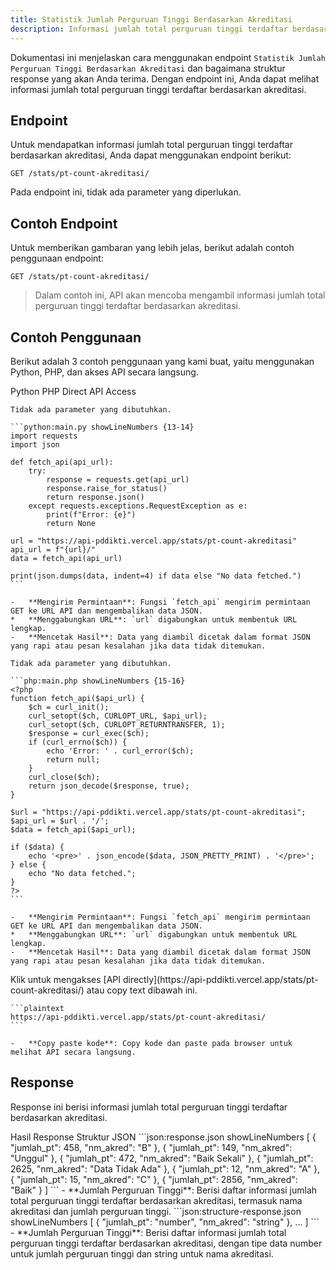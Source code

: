 ```yaml
---
title: Statistik Jumlah Perguruan Tinggi Berdasarkan Akreditasi
description: Informasi jumlah total perguruan tinggi terdaftar berdasarkan akreditasi.
---
```


Dokumentasi ini menjelaskan cara menggunakan endpoint `Statistik Jumlah Perguruan Tinggi Berdasarkan Akreditasi` dan bagaimana struktur response yang akan Anda terima. Dengan endpoint ini, Anda dapat melihat informasi jumlah total perguruan tinggi terdaftar berdasarkan akreditasi.

## Endpoint

Untuk mendapatkan informasi jumlah total perguruan tinggi terdaftar berdasarkan akreditasi, Anda dapat menggunakan endpoint berikut:

```plaintext
GET /stats/pt-count-akreditasi/
```

Pada endpoint ini, tidak ada parameter yang diperlukan.

## Contoh Endpoint

Untuk memberikan gambaran yang lebih jelas, berikut adalah contoh penggunaan endpoint:

```plaintext
GET /stats/pt-count-akreditasi/
```

> Dalam contoh ini, API akan mencoba mengambil informasi jumlah total perguruan tinggi terdaftar berdasarkan akreditasi.

## Contoh Penggunaan

Berikut adalah 3 contoh penggunaan yang kami buat, yaitu menggunakan Python, PHP, dan akses API secara langsung.

<Tabs defaultValue="python" className="pt-5 pb-1">
  <TabsList>
    <TabsTrigger value="python">Python</TabsTrigger>
    <TabsTrigger value="php">PHP</TabsTrigger>
    <TabsTrigger value="direct">Direct API Access</TabsTrigger>
  </TabsList>
  <TabsContent value="python">

    Tidak ada parameter yang dibutuhkan.

    ```python:main.py showLineNumbers {13-14}
    import requests
    import json

    def fetch_api(api_url):
        try:
            response = requests.get(api_url)
            response.raise_for_status()
            return response.json()
        except requests.exceptions.RequestException as e:
            print(f"Error: {e}")
            return None

    url = "https://api-pddikti.vercel.app/stats/pt-count-akreditasi"
    api_url = f"{url}/"
    data = fetch_api(api_url)

    print(json.dumps(data, indent=4) if data else "No data fetched.")
    ```

    -   **Mengirim Permintaan**: Fungsi `fetch_api` mengirim permintaan GET ke URL API dan mengembalikan data JSON.
    *   **Menggabungkan URL**: `url` digabungkan untuk membentuk URL lengkap.
    -   **Mencetak Hasil**: Data yang diambil dicetak dalam format JSON yang rapi atau pesan kesalahan jika data tidak ditemukan.
  </TabsContent>
  <TabsContent value="php">

    Tidak ada parameter yang dibutuhkan.

    ```php:main.php showLineNumbers {15-16}
    <?php
    function fetch_api($api_url) {
        $ch = curl_init();
        curl_setopt($ch, CURLOPT_URL, $api_url);
        curl_setopt($ch, CURLOPT_RETURNTRANSFER, 1);
        $response = curl_exec($ch);
        if (curl_errno($ch)) {
            echo 'Error: ' . curl_error($ch);
            return null;
        }
        curl_close($ch);
        return json_decode($response, true);
    }

    $url = "https://api-pddikti.vercel.app/stats/pt-count-akreditasi";
    $api_url = $url . '/';
    $data = fetch_api($api_url);

    if ($data) {
        echo '<pre>' . json_encode($data, JSON_PRETTY_PRINT) . '</pre>';
    } else {
        echo "No data fetched.";
    }
    ?>
    ```

    -   **Mengirim Permintaan**: Fungsi `fetch_api` mengirim permintaan GET ke URL API dan mengembalikan data JSON.
    *   **Menggabungkan URL**: `url` digabungkan untuk membentuk URL lengkap.
    -   **Mencetak Hasil**: Data yang diambil dicetak dalam format JSON yang rapi atau pesan kesalahan jika data tidak ditemukan.
  </TabsContent>
  <TabsContent value="direct">
    Klik untuk mengakses [API directly](https://api-pddikti.vercel.app/stats/pt-count-akreditasi/) atau copy text dibawah ini.

    ```plaintext
    https://api-pddikti.vercel.app/stats/pt-count-akreditasi/
    ```

    -   **Copy paste kode**: Copy kode dan paste pada browser untuk melihat API secara langsung.
  </TabsContent>
</Tabs>

## Response

Response ini berisi informasi jumlah total perguruan tinggi terdaftar berdasarkan akreditasi.

<Tabs defaultValue="hasil" className="pt-5 pb-1">
  <TabsList>
    <TabsTrigger value="hasil">Hasil Response</TabsTrigger>
    <TabsTrigger value="struktur">Struktur JSON</TabsTrigger>
  </TabsList>
  <TabsContent value="hasil">
    ```json:response.json showLineNumbers
    [
        {
            "jumlah_pt": 458,
            "nm_akred": "B"
        },
         {
            "jumlah_pt": 149,
            "nm_akred": "Unggul"
        },
        {
            "jumlah_pt": 472,
            "nm_akred": "Baik Sekali"
        },
        {
            "jumlah_pt": 2625,
            "nm_akred": "Data Tidak Ada"
        },
        {
            "jumlah_pt": 12,
            "nm_akred": "A"
        },
        {
            "jumlah_pt": 15,
            "nm_akred": "C"
        },
        {
            "jumlah_pt": 2856,
            "nm_akred": "Baik"
        }
    ]
    ```
    -   **Jumlah Perguruan Tinggi**: Berisi daftar informasi jumlah total perguruan tinggi terdaftar berdasarkan akreditasi, termasuk nama akreditasi dan jumlah perguruan tinggi.
  </TabsContent>
  <TabsContent value="struktur">
    ```json:structure-response.json showLineNumbers
    [
        {
            "jumlah_pt": "number",
            "nm_akred": "string"
        },
        ...
    ]
    ```
    -   **Jumlah Perguruan Tinggi**: Berisi daftar informasi jumlah total perguruan tinggi terdaftar berdasarkan akreditasi, dengan tipe data number untuk jumlah perguruan tinggi dan string untuk nama akreditasi.
  </TabsContent>
</Tabs>